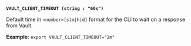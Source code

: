 <a id="standard-vault_client_timeout" /><br />

**`VAULT_CLIENT_TIMEOUT (string : "60s")`**

Default time in `<number>[s|m|h|d]` format for the CLI to wait on a response
from Vault.

**Example**: `export VAULT_CLIENT_TIMEOUT="2m"`

<br />